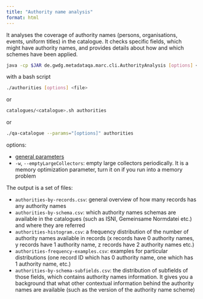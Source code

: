 ```yaml
---
title: "Authority name analysis"
format: html
---
```


It analyses the coverage of authority names (persons, organisations, events,
uniform titles) in the catalogue. It checks specific fields, which might have
authority names, and provides details about how and which schemes have been
applied.

```bash
java -cp $JAR de.gwdg.metadataqa.marc.cli.AuthorityAnalysis [options] <file>
```
with a bash script
```bash
./authorities [options] <file>
```
or
```bash
catalogues/<catalogue>.sh authorities
```
or
```bash
./qa-catalogue --params="[options]" authorities
```

options:

* [general parameters](#general-parameters)
* `-w`, `--emptyLargeCollectors`: empty large collectors periodically. It is a
  memory optimization parameter, turn it on if you run into a memory problem

The output is a set of files:

* `authorities-by-records.csv`: general overview of how many records has any
  authority names
* `authorities-by-schema.csv`: which authority names schemas are available in
  the catalogues (such as ISNI, Gemeinsame Normdatei etc.) and where they are
  referred
* `authorities-histogram.csv`: a frequency distribution of the number of
  authority names available in records (x records have 0 authority names, y
  records have 1 authority name, z records have 2 authority names etc.)
* `authorities-frequency-examples.csv`: examples for particular distributions
  (one record ID which has 0 authority name, one which has 1 authority name,
  etc.)
* `authorities-by-schema-subfields.csv`: the distribution of subfields of those
  fields, which contains authority names information. It gives you a background
  that what other contextual information behind the authority names are
  available (such as the version of the authority name scheme)
